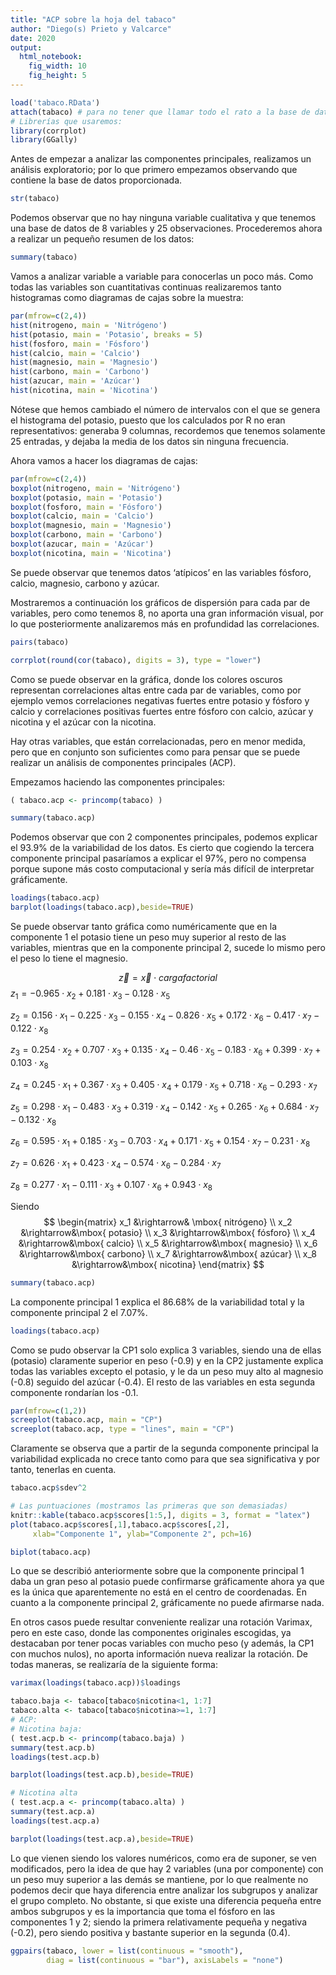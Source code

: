 ```yaml
---
title: "ACP sobre la hoja del tabaco"
author: "Diego(s) Prieto y Valcarce"
date: 2020
output:
  html_notebook:
    fig_width: 10 
    fig_height: 5
---
```

```r
load('tabaco.RData')
attach(tabaco) # para no tener que llamar todo el rato a la base de datos
# Librerías que usaremos:
library(corrplot)
library(GGally)
```

\renewcommand*\contentsname{Índice}
\tableofcontents
\newpage

\section{Análisis descriptivo}
Antes de empezar a analizar las componentes principales, realizamos un 
análisis exploratorio; por lo que primero empezamos observando que contiene
la base de datos proporcionada.
```r
str(tabaco)
```
Podemos observar que no hay ninguna variable cualitativa y que tenemos 
una base de datos de 8 variables y 25 observaciones. Procederemos 
ahora a realizar un pequeño resumen de los datos:
```r
summary(tabaco)
```
\subsection{Análisis univariante}
Vamos a analizar variable a variable para conocerlas un poco más. Como 
todas las variables son cuantitativas continuas realizaremos tanto histogramas
como diagramas de cajas sobre la muestra:
```r
par(mfrow=c(2,4))
hist(nitrogeno, main = 'Nitrógeno')
hist(potasio, main = 'Potasio', breaks = 5)
hist(fosforo, main = 'Fósforo')
hist(calcio, main = 'Calcio')
hist(magnesio, main = 'Magnesio')
hist(carbono, main = 'Carbono')
hist(azucar, main = 'Azúcar')
hist(nicotina, main = 'Nicotina')
```
Nótese que hemos cambiado el número de intervalos con el que se genera el
histograma del potasio, puesto que los calculados por R no eran 
representativos: generaba 9 columnas, recordemos que tenemos solamente
25 entradas, y dejaba la media de los datos sin ninguna frecuencia.

Ahora vamos a hacer los diagramas de cajas:
```r
par(mfrow=c(2,4))
boxplot(nitrogeno, main = 'Nitrógeno')
boxplot(potasio, main = 'Potasio')
boxplot(fosforo, main = 'Fósforo')
boxplot(calcio, main = 'Calcio')
boxplot(magnesio, main = 'Magnesio')
boxplot(carbono, main = 'Carbono')
boxplot(azucar, main = 'Azúcar')
boxplot(nicotina, main = 'Nicotina')
```
Se puede observar que tenemos datos 'atípicos' en las variables fósforo,
calcio, magnesio, carbono y azúcar.

\subsection{Análisis multivariante}
Mostraremos a continuación los gráficos de dispersión para cada par de 
variables, pero como tenemos 8, no aporta una gran información visual,
por lo que posteriormente analizaremos más en profundidad las correlaciones.
```r
pairs(tabaco)
```
```r
corrplot(round(cor(tabaco), digits = 3), type = "lower")
```

Como se puede observar en la gráfica, donde los colores oscuros representan 
correlaciones altas entre cada par de variables, como por ejemplo vemos
correlaciones negativas fuertes entre potasio y fósforo y calcio y correlaciones
positivas fuertes entre fósforo con calcio, azúcar y nicotina y el azúcar con la nicotina.

Hay otras variables, que están correlacionadas, pero en menor medida, pero
que en conjunto son suficientes como para pensar que se puede realizar un
análisis de componentes principales (ACP).

\section{Análisis de componentes principales}
Empezamos haciendo las componentes principales:
```r
( tabaco.acp <- princomp(tabaco) )
```
\subsection{Número de componentes principales}
```r
summary(tabaco.acp)
```

Podemos observar que con 2 componentes principales, podemos explicar 
el 93.9\% de la variabilidad de los datos. Es cierto que cogiendo la 
tercera componente principal pasaríamos a explicar el 97\%, pero no compensa
porque supone más costo computacional y sería más difícil de interpretar
gráficamente.

\subsection{Correlaciones entre CP y variables originales}
```r
loadings(tabaco.acp)
barplot(loadings(tabaco.acp),beside=TRUE)
```
Se puede observar tanto gráfica como numéricamente que en la componente 1
el potasio tiene un peso muy superior al resto de las variables, mientras
que en la componente principal 2, sucede lo mismo pero el peso lo tiene 
el magnesio.
\subsection{Expresión de las componentes principales}
$$ \vec{z} = \vec{x} \cdot carga factorial$$
$z_1 = -0.965\cdot x_2 + 0.181 \cdot x_3 - 0.128 \cdot x_5$
 
$z_2 = 0.156\cdot x_1 - 0.225\cdot x_3 - 0.155\cdot x_4 -0.826\cdot x_5 + 0.172\cdot x_6 - 0.417\cdot x_7 - 0.122 \cdot x_8$
 
$z_3 = 0.254\cdot x_2 + 0.707\cdot x_3 + 0.135\cdot x_4 -0.46\cdot x_5 - 0.183\cdot x_6 + 0.399 \cdot x_7 + 0.103 \cdot x_8$
 
$z_4 = 0.245\cdot x_1 + 0.367\cdot x_3 + 0.405 \cdot x_4 + 0.179\cdot x_5 + 0.718\cdot x_6 - 0.293\cdot x_7$
 
$z_5 = 0.298\cdot x_1 - 0.483\cdot x_3 + 0.319\cdot x_4 - 0.142\cdot x_5 + 0.265\cdot x_6 + 0.684\cdot x_7 - 0.132\cdot x_8$
 
$z_6 = 0.595\cdot x_1 + 0.185\cdot x_3 - 0.703\cdot x_4 + 0.171\cdot x_5 + 0.154 \cdot x_7 - 0.231\cdot x_8$
 
$z_7 = 0.626\cdot x_1 + 0.423 \cdot x_4 - 0.574\cdot x_6 - 0.284\cdot x_7$
 
 $z_8 = 0.277\cdot x_1 - 0.111\cdot x_3 + 0.107\cdot x_6 + 0.943\cdot x_8$
 
 Siendo 
 $$
 \begin{matrix}
 x_1 &\rightarrow& \mbox{ nitrógeno} \\
 x_2 &\rightarrow&\mbox{ potasio} \\
 x_3 &\rightarrow&\mbox{ fósforo} \\
 x_4 &\rightarrow&\mbox{ calcio} \\
 x_5 &\rightarrow&\mbox{ magnesio} \\
 x_6 &\rightarrow&\mbox{ carbono} \\
 x_7 &\rightarrow&\mbox{ azúcar} \\
 x_8 &\rightarrow&\mbox{ nicotina}
 \end{matrix}
 $$
 
\subsection{Porcentaje de variabilidad}
```r
summary(tabaco.acp)
```
La componente principal 1 explica el 86.68\% de la variabilidad total y la
componente principal 2 el 7.07\%.
\subsection{Variables explicadas}
```r
loadings(tabaco.acp)
```
Como se pudo observar la CP1 solo explica 3 variables, siendo una de ellas (potasio)
claramente superior en peso (-0.9) y en la CP2 justamente explica todas las variables
excepto el potasio, y le da un peso muy alto al magnesio (-0.8) seguido del azúcar (-0.4). El resto
de las variables en esta segunda componente rondarían los -0.1.
\subsection{Importancia relativa de las CP}
```r
par(mfrow=c(1,2))
screeplot(tabaco.acp, main = "CP")
screeplot(tabaco.acp, type = "lines", main = "CP")
```
Claramente se observa que a partir de la segunda componente principal la variabilidad
explicada no crece tanto como para que sea significativa y por tanto, tenerlas en cuenta.
\subsection{Varianzas de las componentes obtenidas}
```r
tabaco.acp$sdev^2
```
\subsection{Matriz de puntutaciones y representación}
```r
# Las puntuaciones (mostramos las primeras que son demasiadas)
knitr::kable(tabaco.acp$scores[1:5,], digits = 3, format = "latex")
plot(tabaco.acp$scores[,1],tabaco.acp$scores[,2], 
     xlab="Componente 1", ylab="Componente 2", pch=16)
```

\subsection{Biplot}
```r
biplot(tabaco.acp)
```
Lo que se describió anteriormente sobre que la componente principal 1 daba un 
gran peso al potasio puede confirmarse gráficamente ahora ya que es la única
que aparentemente no está en el centro de coordenadas. En cuanto a la componente
principal 2, gráficamente no puede afirmarse nada.

\subsection{Rotación Varimax}
En otros casos puede resultar conveniente realizar una rotación Varimax, pero
en este caso, donde las componentes originales escogidas, ya destacaban por
tener pocas variables con mucho peso (y además, la CP1 con muchos nulos), no aporta
información nueva realizar la rotación. De todas maneras, se realizaría de 
la siguiente forma:
```r
varimax(loadings(tabaco.acp))$loadings
```
\subsection{Cargas factoriales en subgrupos}
```r
tabaco.baja <- tabaco[tabaco$nicotina<1, 1:7]
tabaco.alta <- tabaco[tabaco$nicotina>=1, 1:7]
# ACP:
# Nicotina baja:
( test.acp.b <- princomp(tabaco.baja) )
summary(test.acp.b)
loadings(test.acp.b)
```
```r
barplot(loadings(test.acp.b),beside=TRUE)

# Nicotina alta
( test.acp.a <- princomp(tabaco.alta) )
summary(test.acp.a)
loadings(test.acp.a)
```
```r
barplot(loadings(test.acp.a),beside=TRUE)
```
Lo que vienen siendo los valores numéricos, como era de suponer, se ven modificados,
pero la idea de que hay 2 variables (una por componente) con un peso muy superior
a las demás se mantiene, por lo que realmente no podemos decir que haya diferencia
entre analizar los subgrupos y analizar el grupo completo. No obstante, si 
que existe una diferencia pequeña entre ambos subgrupos y es la importancia que toma
el fósforo en las componentes 1 y 2; siendo la primera relativamente pequeña 
y negativa (-0.2), pero siendo positiva y bastante superior en la segunda (0.4).

```r
ggpairs(tabaco, lower = list(continuous = "smooth"), 
        diag = list(continuous = "bar"), axisLabels = "none")
```
